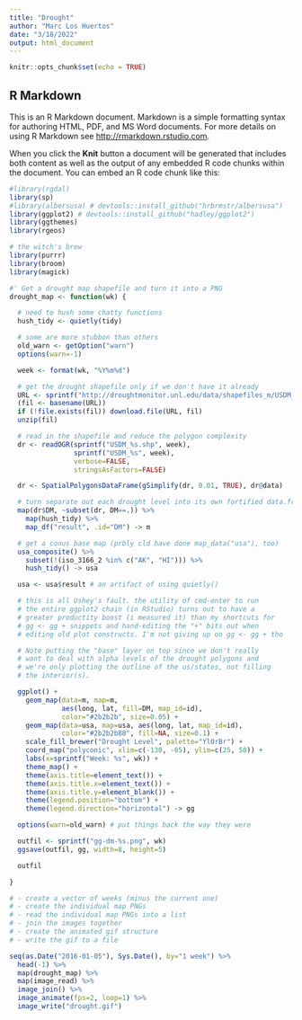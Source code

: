 ```yaml
---
title: "Drought"
author: "Marc Los Huertos"
date: "3/18/2022"
output: html_document
---
```


```r
knitr::opts_chunk$set(echo = TRUE)
```

## R Markdown

This is an R Markdown document. Markdown is a simple formatting syntax for authoring HTML, PDF, and MS Word documents. For more details on using R Markdown see <http://rmarkdown.rstudio.com>.

When you click the **Knit** button a document will be generated that includes both content as well as the output of any embedded R code chunks within the document. You can embed an R code chunk like this:

```r
#library(rgdal)
library(sp)
#library(albersusa) # devtools::install_github("hrbrmstr/albersusa")
library(ggplot2) # devtools::install_github("hadley/ggplot2")
library(ggthemes)
library(rgeos)

# the witch's brew
library(purrr)
library(broom)
library(magick)

#' Get a drought map shapefile and turn it into a PNG
drought_map <- function(wk) {

  # need to hush some chatty functions
  hush_tidy <- quietly(tidy)

  # some are more stubbon than others
  old_warn <- getOption("warn")
  options(warn=-1)

  week <- format(wk, "%Y%m%d")

  # get the drought shapefile only if we don't have it already
  URL <- sprintf("http://droughtmonitor.unl.edu/data/shapefiles_m/USDM_%s_M.zip", week)
  (fil <- basename(URL))
  if (!file.exists(fil)) download.file(URL, fil)
  unzip(fil)

  # read in the shapefile and reduce the polygon complexity
  dr <- readOGR(sprintf("USDM_%s.shp", week),
                sprintf("USDM_%s", week),
                verbose=FALSE,
                stringsAsFactors=FALSE)

  dr <- SpatialPolygonsDataFrame(gSimplify(dr, 0.01, TRUE), dr@data)

  # turn separate out each drought level into its own fortified data.frame
  map(dr$DM, ~subset(dr, DM==.)) %>%
    map(hush_tidy) %>%
    map_df("result", .id="DM") -> m

  # get a conus base map (prbly cld have done map_data("usa"), too)
  usa_composite() %>%
    subset(!(iso_3166_2 %in% c("AK", "HI"))) %>%
    hush_tidy() -> usa

  usa <- usa$result # an artifact of using quietly()

  # this is all Ushey's fault. the utility of cmd-enter to run
  # the entire ggplot2 chain (in RStudio) turns out to have a
  # greater productity boost (i measured it) than my shortcuts for
  # gg <- gg + snippets and hand-editing the "+" bits out when
  # editing old plot constructs. I'm not giving up on gg <- gg + tho

  # Note putting the "base" layer on top since we don't really
  # want to deal with alpha levels of the drought polygons and
  # we're only plotting the outline of the us/states, not filling
  # the interior(s).

  ggplot() +
    geom_map(data=m, map=m,
             aes(long, lat, fill=DM, map_id=id),
             color="#2b2b2b", size=0.05) +
    geom_map(data=usa, map=usa, aes(long, lat, map_id=id),
             color="#2b2b2b88", fill=NA, size=0.1) +
    scale_fill_brewer("Drought Level", palette="YlOrBr") +
    coord_map("polyconic", xlim=c(-130, -65), ylim=c(25, 50)) +
    labs(x=sprintf("Week: %s", wk)) +
    theme_map() +
    theme(axis.title=element_text()) +
    theme(axis.title.x=element_text()) +
    theme(axis.title.y=element_blank()) +
    theme(legend.position="bottom") +
    theme(legend.direction="horizontal") -> gg

  options(warn=old_warn) # put things back the way they were

  outfil <- sprintf("gg-dm-%s.png", wk)
  ggsave(outfil, gg, width=8, height=5)

  outfil

}

# - create a vector of weeks (minus the current one)
# - create the individual map PNGs
# - read the individual map PNGs into a list
# - join the images together
# - create the animated gif structure
# - write the gif to a file

seq(as.Date("2016-01-05"), Sys.Date(), by="1 week") %>%
  head(-1) %>%
  map(drought_map) %>%
  map(image_read) %>%
  image_join() %>%
  image_animate(fps=2, loop=1) %>%
  image_write("drought.gif")
```
